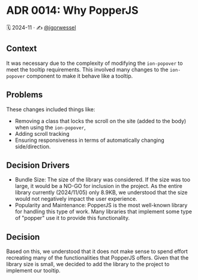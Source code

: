 
<Meta title='Docs/Architecture Decision Records/ADR 0014: Why PopperJS' />

# ADR 0014: Why PopperJS

🗓️ 2024-11 · ✍️ [@igorwessel](https://github.com/igorwessel)

## Context

It was necessary due to the complexity of modifying the `ion-popover` to meet the tooltip requirements. This involved many changes to the `ion-popover` component to make it behave like a tooltip.

## Problems

These changes included things like:

- Removing a class that locks the scroll on the site (added to the body) when using the `ion-popover`,
- Adding scroll tracking
- Ensuring responsiveness in terms of automatically changing side/direction.

## Decision Drivers

- Bundle Size: The size of the library was considered. If the size was too large, it would be a NO-GO for inclusion in the project. As the entire library currently (2024/11/05) only 8.9KB, we understood that the size would not negatively impact the user experience.
- Popularity and Maintenance: PopperJS is the most well-known library for handling this type of work. Many libraries that implement some type of "popper" use it to provide this functionality.

## Decision

Based on this, we understood that it does not make sense to spend effort recreating many of the functionalities that PopperJS offers. Given that the library size is small, we decided to add the library to the project to implement our tooltip.
